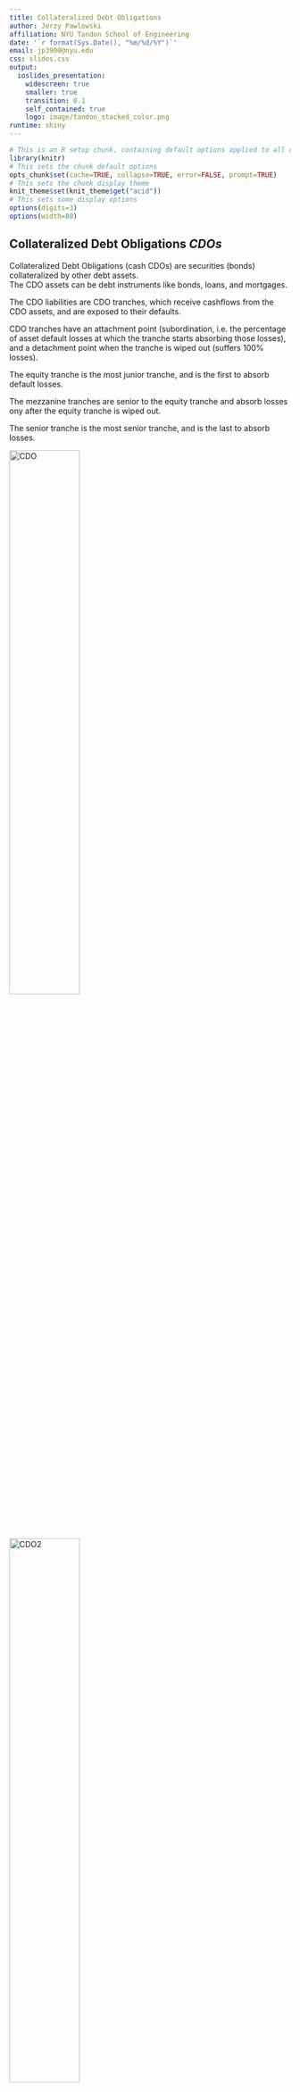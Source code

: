 ```yaml
---
title: Collateralized Debt Obligations
author: Jerzy Pawlowski
affiliation: NYU Tandon School of Engineering
date: '`r format(Sys.Date(), "%m/%d/%Y")`'
email: jp3900@nyu.edu
css: slides.css
output: 
  ioslides_presentation: 
    widescreen: true
    smaller: true
    transition: 0.1
    self_contained: true
    logo: image/tandon_stacked_color.png
runtime: shiny
---
```


```r
# This is an R setup chunk, containing default options applied to all other chunks
library(knitr)
# This sets the chunk default options
opts_chunk$set(cache=TRUE, collapse=TRUE, error=FALSE, prompt=TRUE)
# This sets the chunk display theme
knit_theme$set(knit_theme$get("acid"))
# This sets some display options
options(digits=3)
options(width=80)
```


## Collateralized Debt Obligations *CDOs*


<div class="columnleft50">
Collateralized Debt Obligations (cash CDOs) are securities (bonds) collateralized by other debt assets.  
The CDO assets can be debt instruments like bonds, loans, and mortgages.  

The CDO liabilities are CDO tranches, which receive cashflows from the CDO assets, and are exposed to their defaults.  

CDO tranches have an attachment point (subordination, i.e. the percentage of asset default losses at which the tranche starts absorbing those losses), and a detachment point when the tranche is wiped out (suffers 100% losses).  

The equity tranche is the most junior tranche, and is the first to absorb default losses.  

The mezzanine tranches are senior to the equity tranche and absorb losses ony after the equity tranche is wiped out.  

The senior tranche is the most senior tranche, and is the last to absorb losses.  

</div>

<div class="columnright50">
![CDO](figure/CDO.jpg){width=50%}
![CDO2](figure/CDO2.jpg){width=50%}

</div>


## *shiny* Application for CDO tranche Losses

This is an embedded external *shiny* application, for calculating CDO tranche losses under the Vasicek model.  
It uses the function shinyAppDir() which executes R code contained in the files ui.R and server.R, stored in the subdirectory shinyapp_cdo_tranche:

```r
library(shiny)
shinyAppDir(
  appDir="shinyapp_cdo_tranche",
  options=list(width="100%", height=400)
  )  # end shinyAppDir
```



